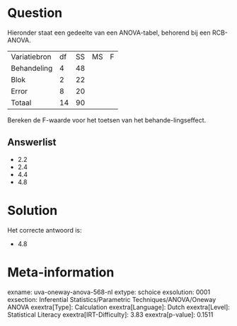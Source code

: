 Question
========

Hieronder staat een gedeelte van een ANOVA-tabel, behorend bij een
RCB-ANOVA.

  -------------- ---- ---- ---- ---
  Variatiebron   df   SS   MS   F
  Behandeling    4    48        
  Blok           2    22        
  Error          8    20        
  Totaal         14   90        
  -------------- ---- ---- ---- ---

Bereken de F-waarde voor het toetsen van het behande-lingseffect.

Answerlist
----------

* 2.2
* 2.4
* 4.4
* 4.8

Solution
========

Het correcte antwoord is: 

* 4.8

Meta-information
================
exname: uva-oneway-anova-568-nl
extype: schoice
exsolution: 0001
exsection: Inferential Statistics/Parametric Techniques/ANOVA/Oneway ANOVA
exextra[Type]: Calculation
exextra[Language]: Dutch
exextra[Level]: Statistical Literacy
exextra[IRT-Difficulty]: 3.83
exextra[p-value]: 0.1511
